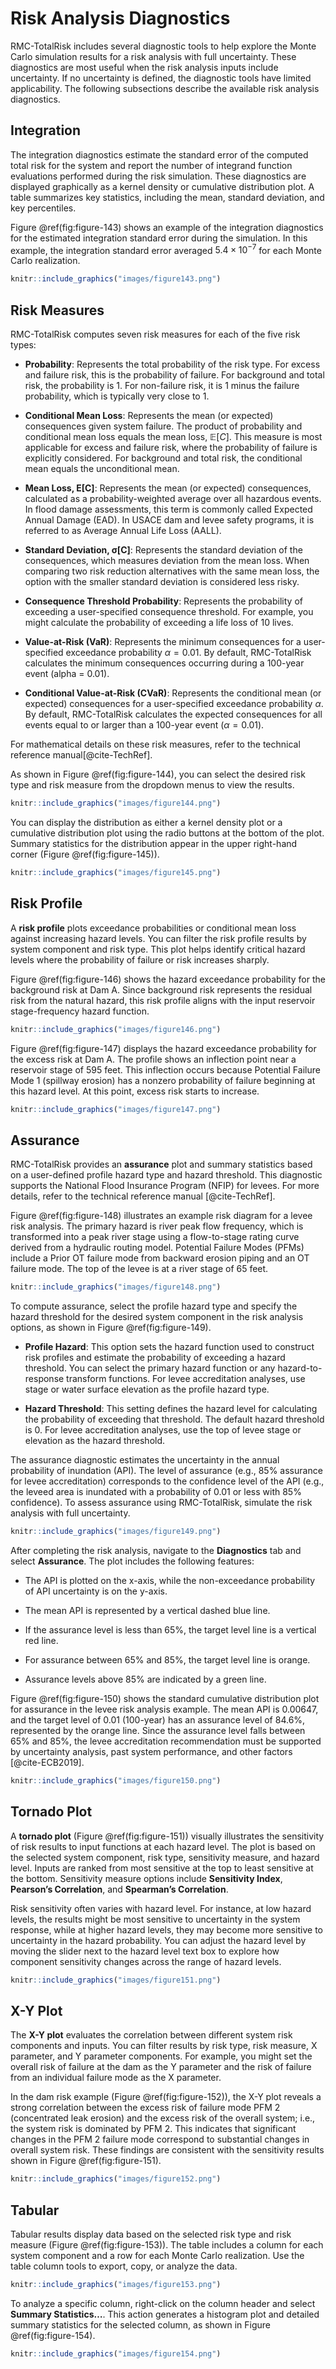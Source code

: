 # Risk Analysis Diagnostics

RMC-TotalRisk includes several diagnostic tools to help explore the Monte Carlo simulation results for a risk analysis with full uncertainty. These diagnostics are most useful when the risk analysis inputs include uncertainty. If no uncertainty is defined, the diagnostic tools have limited applicability. The following subsections describe the available risk analysis diagnostics. 

## Integration

The integration diagnostics estimate the standard error of the computed total risk for the system and report the number of integrand function evaluations performed during the risk simulation. These diagnostics are displayed graphically as a kernel density or cumulative distribution plot. A table summarizes key statistics, including the mean, standard deviation, and key percentiles.

Figure \@ref(fig:figure-143) shows an example of the integration diagnostics for the estimated integration standard error during the simulation. In this example, the integration standard error averaged $5.4×10^{-7}$ for each Monte Carlo realization. 

```r
knitr::include_graphics("images/figure143.png")
```

## Risk Measures

RMC-TotalRisk computes seven risk measures for each of the five risk types:

- **Probability**: Represents the total probability of the risk type. For excess and failure risk, this is the probability of failure. For background and total risk, the probability is 1. For non-failure risk, it is 1 minus the failure probability, which is typically very close to 1.   

- **Conditional Mean Loss**: Represents the mean (or expected) consequences given system failure. The product of probability and conditional mean loss equals the mean loss, $\mathbb{E}[C]$. This measure is most applicable for excess and failure risk, where the probability of failure is explicitly considered. For background and total risk, the conditional mean equals the unconditional mean.

- **Mean Loss, Ε[C]**: Represents the mean (or expected) consequences, calculated as a probability-weighted average over all hazardous events. In flood damage assessments, this term is commonly called Expected Annual Damage (EAD). In USACE dam and levee safety programs, it is referred to as Average Annual Life Loss (AALL).  

- **Standard Deviation, σ[C]**: Represents the standard deviation of the consequences, which measures deviation from the mean loss. When comparing two risk reduction alternatives with the same mean loss, the option with the smaller standard deviation is considered less risky.

- **Consequence Threshold Probability**: Represents the probability of exceeding a user-specified consequence threshold. For example, you might calculate the probability of exceeding a life loss of 10 lives. 

- **Value-at-Risk (VaR)**: Represents the minimum consequences for a user-specified exceedance probability $\alpha = 0.01$. By default, RMC-TotalRisk calculates the minimum consequences occurring during a 100-year event (alpha = 0.01).

- **Conditional Value-at-Risk (CVaR)**: Represents the conditional mean (or expected) consequences for a user-specified exceedance probability $\alpha$. By default, RMC-TotalRisk calculates the expected consequences for all events equal to or larger than a 100-year event ($\alpha = 0.01$).

For mathematical details on these risk measures, refer to the technical reference manual[@cite-TechRef]. 

As shown in Figure \@ref(fig:figure-144), you can select the desired risk type and risk measure from the dropdown menus to view the results.

```r
knitr::include_graphics("images/figure144.png")
```

You can display the distribution as either a kernel density plot or a cumulative distribution plot using the radio buttons at the bottom of the plot. Summary statistics for the distribution appear in the upper right-hand corner (Figure \@ref(fig:figure-145)).

```r
knitr::include_graphics("images/figure145.png")
```

## Risk Profile

A **risk profile** plots exceedance probabilities or conditional mean loss against increasing hazard levels. You can filter the risk profile results by system component and risk type. This plot helps identify critical hazard levels where the probability of failure or risk increases sharply. 

Figure \@ref(fig:figure-146) shows the hazard exceedance probability for the background risk at Dam A. Since background risk represents the residual risk from the natural hazard, this risk profile aligns with the input reservoir stage-frequency hazard function. 

```r
knitr::include_graphics("images/figure146.png")
```

Figure \@ref(fig:figure-147) displays the hazard exceedance probability for the excess risk at Dam A. The profile shows an inflection point near a reservoir stage of 595 feet. This inflection occurs because Potential Failure Mode 1 (spillway erosion) has a nonzero probability of failure beginning at this hazard level. At this point, excess risk starts to increase.

```r
knitr::include_graphics("images/figure147.png")
```

## Assurance

RMC-TotalRisk provides an **assurance** plot and summary statistics based on a user-defined profile hazard type and hazard threshold. This diagnostic supports the National Flood Insurance Program (NFIP) for levees. For more details, refer to the technical reference manual [@cite-TechRef]. 

Figure \@ref(fig:figure-148) illustrates an example risk diagram for a levee risk analysis. The primary hazard is river peak flow frequency, which is transformed into a peak river stage using a flow-to-stage rating curve derived from a hydraulic routing model. Potential Failure Modes (PFMs) include a Prior OT failure mode from backward erosion piping and an OT failure mode. The top of the levee is at a river stage of 65 feet.

```r
knitr::include_graphics("images/figure148.png")
```

To compute assurance, select the profile hazard type and specify the hazard threshold for the desired system component in the risk analysis options, as shown in Figure \@ref(fig:figure-149).

-	**Profile Hazard**: This option sets the hazard function used to construct risk profiles and estimate the probability of exceeding a hazard threshold. You can select the primary hazard function or any hazard-to-response transform functions. For levee accreditation analyses, use stage or water surface elevation as the profile hazard type.

-	**Hazard Threshold**: This setting defines the hazard level for calculating the probability of exceeding that threshold. The default hazard threshold is 0. For levee accreditation analyses, use the top of levee stage or elevation as the hazard threshold.

The assurance diagnostic estimates the uncertainty in the annual probability of inundation (API). The level of assurance (e.g., 85% assurance for levee accreditation) corresponds to the confidence level of the API (e.g., the leveed area is inundated with a probability of 0.01 or less with 85% confidence). To assess assurance using RMC-TotalRisk, simulate the risk analysis with full uncertainty.

```r
knitr::include_graphics("images/figure149.png")
```

After completing the risk analysis, navigate to the **Diagnostics** tab and select **Assurance**. The plot includes the following features:

-	The API is plotted on the x-axis, while the non-exceedance probability of API uncertainty is on the y-axis. 

-	The mean API is represented by a vertical dashed blue line.

-	If the assurance level is less than 65%, the target level line is a vertical red line. 

-	For assurance between 65% and 85%, the target level line is orange. 

-	Assurance levels above 85% are indicated by a green line. 

Figure \@ref(fig:figure-150) shows the standard cumulative distribution plot for assurance in the levee risk analysis example. The mean API is 0.00647, and the target level of 0.01 (100-year) has an assurance level of 84.6%, represented by the orange line. Since the assurance level falls between 65% and 85%, the levee accreditation recommendation must be supported by uncertainty analysis, past system performance, and other factors [@cite-ECB2019].

```r
knitr::include_graphics("images/figure150.png")
```

## Tornado Plot

A **tornado plot** (Figure \@ref(fig:figure-151)) visually illustrates the sensitivity of risk results to input functions at each hazard level. The plot is based on the selected system component, risk type, sensitivity measure, and hazard level. Inputs are ranked from most sensitive at the top to least sensitive at the bottom. Sensitivity measure options include **Sensitivity Index**, **Pearson’s Correlation**, and **Spearman’s Correlation**. 

Risk sensitivity often varies with hazard level. For instance, at low hazard levels, the results might be most sensitive to uncertainty in the system response, while at higher hazard levels, they may become more sensitive to uncertainty in the hazard probability. You can adjust the hazard level by moving the slider next to the hazard level text box to explore how component sensitivity changes across the range of hazard levels.

```r
knitr::include_graphics("images/figure151.png")
```

## X-Y Plot

The **X-Y plot** evaluates the correlation between different system risk components and inputs. You can filter results by risk type, risk measure, X parameter, and Y parameter components. For example, you might set the overall risk of failure at the dam as the Y parameter and the risk of failure from an individual failure mode as the X parameter.

In the dam risk example (Figure \@ref(fig:figure-152)), the X-Y plot reveals a strong correlation between the excess risk of failure mode PFM 2 (concentrated leak erosion) and the excess risk of the overall system; i.e., the system risk is dominated by PFM 2. This indicates that significant changes in the PFM 2 failure mode correspond to substantial changes in overall system risk. These findings are consistent with the sensitivity results shown in Figure  \@ref(fig:figure-151).

```r
knitr::include_graphics("images/figure152.png")
```

## Tabular 

Tabular results display data based on the selected risk type and risk measure (Figure \@ref(fig:figure-153)). The table includes a column for each system component and a row for each Monte Carlo realization. Use the table column tools to export, copy, or analyze the data.

```r
knitr::include_graphics("images/figure153.png")
```

To analyze a specific column, right-click on the column header and select **Summary Statistics…**. This action generates a histogram plot and detailed summary statistics for the selected column, as shown in Figure \@ref(fig:figure-154). 

```r
knitr::include_graphics("images/figure154.png")
```
